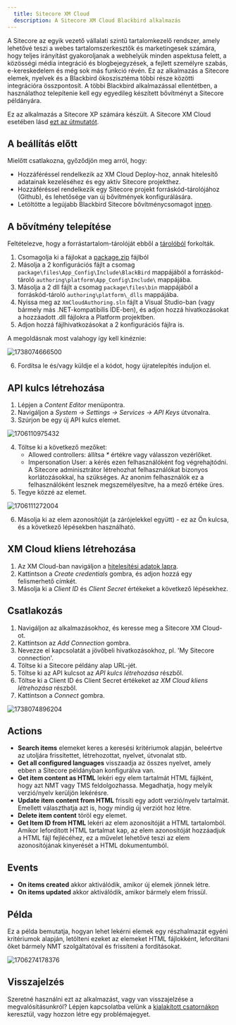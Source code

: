 ```yaml
---
  title: Sitecore XM Cloud
  description: A Sitecore XM Cloud Blackbird alkalmazás
---
```


<LinkCard title="Megtekintés a Githubon" target="_blank" href="https://github.com/bb-io/SitecoreXmCloud" icon="github" />

A Sitecore az egyik vezető vállalati szintű tartalomkezelő rendszer, amely lehetővé teszi a webes tartalomszerkesztők és marketingesek számára, hogy teljes irányítást gyakoroljanak a webhelyük minden aspektusa felett, a közösségi média integráció és blogbejegyzések, a fejlett személyre szabás, e-kereskedelem és még sok más funkció révén. Ez az alkalmazás a Sitecore elemek, nyelvek és a Blackbird ökoszisztéma többi része közötti integrációra összpontosít. A többi Blackbird alkalmazással ellentétben, a használathoz telepítenie kell egy egyedileg készített bővítményt a Sitecore példányára.

Ez az alkalmazás a Sitecore XP számára készült. A Sitecore XM Cloud esetében lásd [ezt az útmutatót](https://docs.blackbird.io/apps/sitecore-xp/).

## A beállítás előtt

Mielőtt csatlakozna, győződjön meg arról, hogy:

- Hozzáféréssel rendelkezik az XM Cloud Deploy-hoz, annak hitelesítő adatainak kezeléséhez és egy aktív Sitecore projekthez.
- Hozzáféréssel rendelkezik egy Sitecore projekt forráskód-tárolójához (Github), és lehetősége van új bővítmények konfigurálására.
- Letöltötte a legújabb Blackbird Sitecore bővítménycsomagot [innen](https://docs.blackbird.io/sitecore/package.zip).

## A bővítmény telepítése

Feltételezve, hogy a forrástartalom-tárolóját ebből a [tárolóból](https://github.com/sitecorelabs/xmcloud-foundation-head) forkolták.

1. Csomagolja ki a fájlokat a [package.zip](https://docs.blackbird.io/sitecore/package.zip) fájlból
2. Másolja a 2 konfigurációs fájlt a csomag `package\files\App_Config\Include\BlackBird` mappájából a forráskód-tároló `authoring\platform\App_Config\Include\` mappájába.
3. Másolja a 2 dll fájlt a csomag `package\files\bin` mappájából a forráskód-tároló `authoring\platform\_dlls` mappájába.
4. Nyissa meg az `XmCloudAuthoring.sln` fájlt a Visual Studio-ban (vagy bármely más .NET-kompatibilis IDE-ben), és adjon hozzá hivatkozásokat a hozzáadott .dll fájlokra a Platform projektben.
5. Adjon hozzá fájlhivatkozásokat a 2 konfigurációs fájlra is.

A megoldásnak most valahogy így kell kinéznie:

![1738074666500](https://raw.githubusercontent.com/bb-io/SitecoreXmCloud/main/image/README/1738074666500.png)

6. Fordítsa le és/vagy küldje el a kódot, hogy újratelepítés induljon el.

## API kulcs létrehozása

1. Lépjen a _Content Editor_ menüpontra.
2. Navigáljon a _System -> Settings -> Services -> API Keys_ útvonalra.
3. Szúrjon be egy új API kulcs elemet.

![1706110975432](https://raw.githubusercontent.com/bb-io/SitecoreXmCloud/main/image/README/1706110975432.png)

4. Töltse ki a következő mezőket:
   - Allowed controllers: állítsa _\*_ értékre vagy válasszon vezérlőket.
   - Impersonation User: a kérés ezen felhasználóként fog végrehajtódni. A Sitecore adminisztrátor létrehozhat felhasználókat bizonyos korlátozásokkal, ha szükséges. Az anonim felhasználók ez a felhasználóként lesznek megszemélyesítve, ha a mező értéke üres.
5. Tegye közzé az elemet.

![1706111272004](https://raw.githubusercontent.com/bb-io/SitecoreXmCloud/main/image/README/1706111272004.png)

6. Másolja ki az elem azonosítóját (a zárójelekkel együtt) - ez az Ön kulcsa, és a következő lépésekben használható.

## XM Cloud kliens létrehozása

1. Az XM Cloud-ban navigáljon a [hitelesítési adatok lapra](https://deploy.sitecorecloud.io/credentials).
2. Kattintson a _Create credentials_ gombra, és adjon hozzá egy felismerhető címkét.
3. Másolja ki a _Client ID_ és _Client Secret_ értékeket a következő lépésekhez.

## Csatlakozás

1. Navigáljon az alkalmazásokhoz, és keresse meg a Sitecore XM Cloud-ot.
2. Kattintson az _Add Connection_ gombra.
3. Nevezze el kapcsolatát a jövőbeli hivatkozásokhoz, pl. 'My Sitecore connection'.
4. Töltse ki a Sitecore példány alap URL-jét.
5. Töltse ki az API kulcsot az _API kulcs létrehozása_ részből.
6. Töltse ki a Client ID és Client Secret értékeket az _XM Cloud kliens létrehozása_ részből.
7. Kattintson a _Connect_ gombra.

![1738074896204](https://raw.githubusercontent.com/bb-io/SitecoreXmCloud/main/image/README/1738074896204.png)

## Actions

- **Search items** elemeket keres a keresési kritériumok alapján, beleértve az utoljára frissítettet, létrehozottat, nyelvet, útvonalat stb.
- **Get all configured languages** visszaadja az összes nyelvet, amely ebben a Sitecore példányban konfigurálva van.
- **Get item content as HTML** lekéri egy elem tartalmát HTML fájlként, hogy azt NMT vagy TMS feldolgozhassa. Megadhatja, hogy melyik verzió/nyelv kerüljön lekérésre.
- **Update item content from HTML** frissíti egy adott verzió/nyelv tartalmát. Emellett választhatja azt is, hogy mindig új verziót hoz létre.
- **Delete item content** töröl egy elemet.
- **Get Item ID from HTML** lekéri az elem azonosítóját a HTML tartalomból. Amikor lefordított HTML tartalmat kap, az elem azonosítóját hozzáadjuk a HTML fájl fejlécéhez, ez a művelet lehetővé teszi az elem azonosítójának kinyerését a HTML dokumentumból.

## Events

- **On items created** akkor aktiválódik, amikor új elemek jönnek létre.
- **On items updated** akkor aktiválódik, amikor bármely elem frissül.

## Példa

Ez a példa bemutatja, hogyan lehet lekérni elemek egy részhalmazát egyéni kritériumok alapján, letölteni ezeket az elemeket HTML fájlokként, lefordítani őket bármely NMT szolgáltatóval és frissíteni a fordításokat.

![1706274178376](https://raw.githubusercontent.com/bb-io/SitecoreXmCloud/main/image/README/1706274178376.png)

## Visszajelzés

Szeretné használni ezt az alkalmazást, vagy van visszajelzése a megvalósításunkról? Lépjen kapcsolatba velünk a [kialakított csatornákon](https://www.blackbird.io/) keresztül, vagy hozzon létre egy problémajegyet.